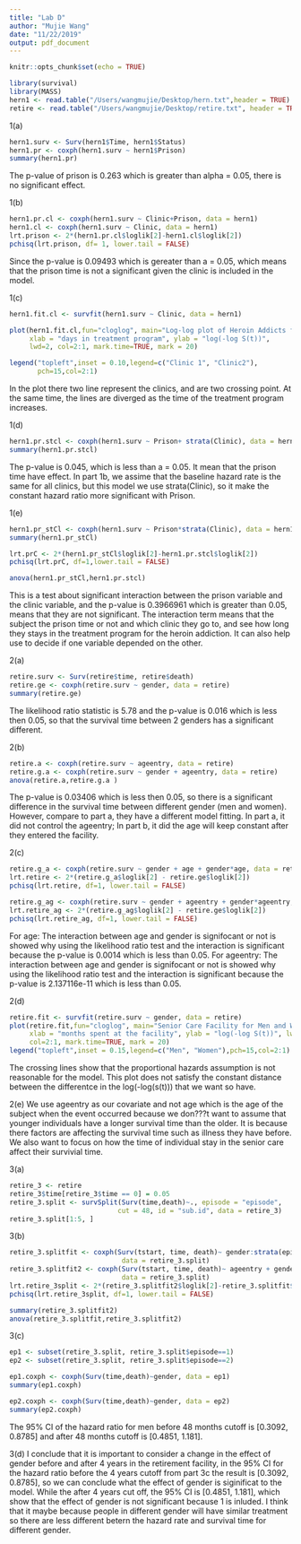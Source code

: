 ```yaml
---
title: "Lab D"
author: "Mujie Wang"
date: "11/22/2019"
output: pdf_document
---
```


```r
knitr::opts_chunk$set(echo = TRUE)
```


```r
library(survival)
library(MASS)
hern1 <- read.table("/Users/wangmujie/Desktop/hern.txt",header = TRUE)
retire <- read.table("/Users/wangmujie/Desktop/retire.txt", header = TRUE)
```


1(a)
```r
hern1.surv <- Surv(hern1$Time, hern1$Status)
hern1.pr <- coxph(hern1.surv ~ hern1$Prison)
summary(hern1.pr)
```
The p-value of prison is 0.263 which is greater than alpha = 0.05,
there is no significant effect.

1(b)
```r
hern1.pr.cl <- coxph(hern1.surv ~ Clinic+Prison, data = hern1) 
hern1.cl <- coxph(hern1.surv ~ Clinic, data = hern1) 
lrt.prison <- 2*(hern1.pr.cl$loglik[2]-hern1.cl$loglik[2]) 
pchisq(lrt.prison, df= 1, lower.tail = FALSE)
```
Since the p-value is 0.09493 which is gereater than a = 0.05, which means that the prison
time is not a significant given the clinic is included in the model.


1(c)
```r
hern1.fit.cl <- survfit(hern1.surv ~ Clinic, data = hern1)

plot(hern1.fit.cl,fun="cloglog", main="Log-log plot of Heroin Addicts from Two Clinics",
     xlab = "days in treatment program", ylab = "log(-log S(t))",
     lwd=2, col=2:1, mark.time=TRUE, mark = 20)

legend("topleft",inset = 0.10,legend=c("Clinic 1", "Clinic2"),
       pch=15,col=2:1)
```
In the plot there two line represent the clinics, and are two crossing point. At the same
time, the lines are diverged as the time of the treatment program increases.

1(d)
```r
hern1.pr.stcl <- coxph(hern1.surv ~ Prison+ strata(Clinic), data = hern1)
summary(hern1.pr.stcl)
```
The p-value is 0.045, which is less than a = 0.05. It mean that the prison time have
effect. In part 1b, we assime that the baseline hazard rate is the same for all clinics,
but this model we use strata(Clinic), so it make the constant hazard ratio more
significant with Prison.


1(e)
```r
hern1.pr_stCl <- coxph(hern1.surv ~ Prison*strata(Clinic), data = hern1)
summary(hern1.pr_stCl)

lrt.prC <- 2*(hern1.pr_stCl$loglik[2]-hern1.pr.stcl$loglik[2]) 
pchisq(lrt.prC, df=1,lower.tail = FALSE)

anova(hern1.pr_stCl,hern1.pr.stcl)
```
This is a test about significant interaction between the prison variable and the clinic
variable, and the p-value is 0.3966961 which is greater than 0.05, means that they are
not significant. The interaction term means that the subject the prison time or not and
which clinic they go to, and see how long they stays in the treatment program for the
heroin addiction. It can also help use to decide if one variable depended on the other.


2(a)
```r
retire.surv <- Surv(retire$time, retire$death) 
retire.ge <- coxph(retire.surv ~ gender, data = retire) 
summary(retire.ge)
```
The likelihood ratio statistic is 5.78 and the p-value is 0.016 which is less then 0.05, 
so that the survival time between 2 genders has a significant different.

2(b)
```r
retire.a <- coxph(retire.surv ~ ageentry, data = retire)
retire.g.a <- coxph(retire.surv ~ gender + ageentry, data = retire) 
anova(retire.a,retire.g.a )
```
The p-value is 0.03406 which is less then 0.05, so there is a significant difference 
in the survival time between different gender (men and women). 
However, compare to part a, they have a different model fitting. 
In part a, it did not control the ageentry;
In part b, it did the age will keep constant after they entered the facility.

2(c)
```r
retire.g_a <- coxph(retire.surv ~ gender + age + gender*age, data = retire)
lrt.retire <- 2*(retire.g_a$loglik[2] - retire.ge$loglik[2]) 
pchisq(lrt.retire, df=1, lower.tail = FALSE)

retire.g_ag <- coxph(retire.surv ~ gender + ageentry + gender*ageentry, data = retire)
lrt.retire_ag <- 2*(retire.g_ag$loglik[2] - retire.ge$loglik[2]) 
pchisq(lrt.retire_ag, df=1, lower.tail = FALSE)
```
For age: The interaction between age and gender is signifocant or not 
is showed why using the likelihood ratio test and the interaction is significant 
because the p-value is 0.0014 which is less than 0.05.
For ageentry: The interaction between age and gender is signifocant or not 
is showed why using the likelihood ratio test and the interaction is significant 
because the p-value is 2.137116e-11 which is less than 0.05.

2(d)
```r
retire.fit <- survfit(retire.surv ~ gender, data = retire) 
plot(retire.fit,fun="cloglog", main="Senior Care Facility for Men and Women",
     xlab = "months spent at the facility", ylab = "log(-log S(t))", lwd=2,
     col=2:1, mark.time=TRUE, mark = 20)
legend("topleft",inset = 0.15,legend=c("Men", "Women"),pch=15,col=2:1)
```
The crossing lines show that the proportional hazards assumption is not reasonable for the model. 
This plot does not satisfy the constant distance between the differentce 
in the log(-log(s(t))) that we want so have.

2(e)
We use ageentry as our covariate and not age which is the age of the subject when the event occurred
because we don???t want to assume that younger individuals have a longer survival time than the older. 
It is because there factors are affecting the survival time such as illness they have before. 
We also want to focus on how the time of individual stay in the senior care affect their survivial time.













3(a)
```r
retire_3 <- retire
retire_3$time[retire_3$time == 0] = 0.05
retire_3.split <- survSplit(Surv(time,death)~., episode = "episode",
                           cut = 48, id = "sub.id", data = retire_3)
retire_3.split[1:5, ]
```

3(b)
```r
retire_3.splitfit <- coxph(Surv(tstart, time, death)~ gender:strata(episode),
                            data = retire_3.split)
retire_3.splitfit2 <- coxph(Surv(tstart, time, death)~ ageentry + gender:strata(episode),
                            data = retire_3.split)
lrt.retire_3split <- 2*(retire_3.splitfit2$loglik[2]-retire_3.splitfit$loglik[2])
pchisq(lrt.retire_3split, df=1, lower.tail = FALSE)
```

```r
summary(retire_3.splitfit2)
anova(retire_3.splitfit,retire_3.splitfit2)
```
3(c)
```r
ep1 <- subset(retire_3.split, retire_3.split$episode==1) 
ep2 <- subset(retire_3.split, retire_3.split$episode==2)

ep1.coxph <- coxph(Surv(time,death)~gender, data = ep1) 
summary(ep1.coxph)

ep2.coxph <- coxph(Surv(time,death)~gender, data = ep2) 
summary(ep2.coxph)
```
The 95% CI of the hazard ratio for men before 48 months cutoff is [0.3092, 0.8785] and after 48 months
cutoff is [0.4851, 1.181].

3(d)
I conclude that it is important to consider a change in the effect of gender before and after 4 years in the
retirement facility, in the 95% CI for the hazard ratio before the 4 years cutoff from part 3c the result is
[0.3092, 0.8785], so we can conclude what the effect of gender is siginificat to the model. While the after
4 years cut off, the 95% CI is [0.4851, 1.181], which show that the effect of gender is not significant
because 1 is inluded. I think that it maybe because people in different gender will have similar treatment
so there are less different betern the hazard rate and survival time for different gender.